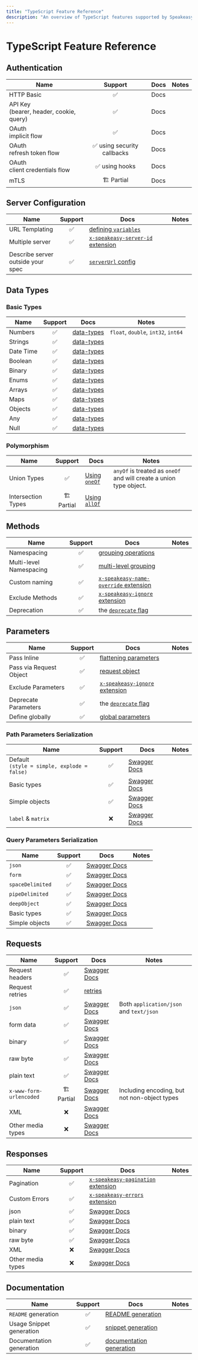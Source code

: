 ```yaml
---
title: "TypeScript Feature Reference"
description: "An overview of TypeScript features supported by Speakeasy for SDK generation from an OpenAPI / Swagger spec."
---
```


# TypeScript Feature Reference

## Authentication

|    Name    | Support |  Docs  |   Notes |
|------------|:---:|------------------|---------|
| HTTP Basic |   ✅    |     Docs         |         |
| API Key <br /> (bearer, header, cookie, query) |   ✅    |     Docs         |         |
| OAuth <br /> implicit flow |   ✅    |     Docs         |         |
| OAuth <br /> refresh token flow |   ✅ using security callbacks    |     Docs         |         |
| OAuth <br /> client credentials flow |   ✅ using hooks    |     Docs         |         |
| mTLS |   🏗️ Partial    |     Docs         |         |

## Server Configuration

|       Name     | Support |  Docs  |   Notes |
|----------------|:-------:|--------------|--------|
| URL Templating |    ✅    | [defining `variables`](/docs/customize-sdks/servers#use-templated-urls) |  |
| Multiple server|    ✅    | [`x-speakeasy-server-id` extension](/docs/customize-sdks/servers#declare-multiple-servers) |  |
| Describe server <br /> outside your spec  | ✅    | [`serverUrl` config](/docs/customize-sdks/servers#declare-base-server-url) |  |

## Data Types

### Basic Types

| Name | Support |  Docs  |   Notes |
|------|:-------:|--------------|--------|
| Numbers |    ✅    | [data-types](https://swagger.io/docs/specification/data-models/data-types/#numbers) | `float`, `double`, `int32`, `int64` |
| Strings |    ✅    | [data-types](https://swagger.io/docs/specification/data-models/data-types/#strings) |  |
| Date Time |    ✅    | [data-types](https://swagger.io/docs/specification/data-models/data-types/#date-time) |  |
| Boolean |    ✅    | [data-types](https://swagger.io/docs/specification/data-models/data-types/#booleans) |  |
| Binary |    ✅    | [data-types](https://swagger.io/docs/specification/data-models/data-types/#binary) |  |
| Enums |    ✅    | [data-types](https://swagger.io/docs/specification/data-models/data-types/#enumerations) |  |
| Arrays |    ✅    | [data-types](https://swagger.io/docs/specification/data-models/data-types/#arrays) |  |
| Maps |    ✅    | [data-types](https://swagger.io/docs/specification/data-models/data-types/#maps) |  |
| Objects |    ✅    | [data-types](https://swagger.io/docs/specification/data-models/data-types/#objects) |  |
| Any |    ✅    | [data-types](https://swagger.io/docs/specification/data-models/data-types/#any) |  |
| Null |    ✅    | [data-types](https://swagger.io/docs/specification/data-models/data-types/#nil) |  |

### Polymorphism

| Name | Support |  Docs  |   Notes |
|------|:-------:|--------------|--------|
| Union Types |    ✅    | [Using `oneOf`](https://swagger.io/docs/specification/data-models/oneof-anyof-allof-not/#oneof) | `anyOf` is treated as `oneOf` and will create a union type object. |
| Intersection Types |   🏗️ Partial     | [Using `allOf`](https://swagger.io/docs/specification/data-models/oneof-anyof-allof-not/#allof) |  |


## Methods

|     Name    | Support |  Docs  |   Notes |
|-------------|:-------:|--------------|--------|
| Namespacing |    ✅    | [grouping operations](/docs/customize-sdks/namespaces) |  |
| Multi-level Namespacing |    ✅    | [multi-level grouping](/docs/customize-sdks/namespaces#define-multi-level-namespaces) |  |
| Custom naming|    ✅    | [`x-speakeasy-name-override` extension](/docs/customize-sdks/methods#change-method-names) |  |
| Exclude Methods |    ✅    | [`x-speakeasy-ignore` extension](/docs/customize-sdks/methods#exclude-methods-from-sdk) |  |
| Deprecation |    ✅    | the [`deprecate` flag](/docs/customize-sdks/methods#deprecate-methods) |  |

## Parameters

|     Name    | Support |  Docs  |   Notes |
|-------------|:-------:|--------------|--------|
| Pass Inline |    ✅    | [flattening parameters](/docs/customize-sdks/methods#configuring-method-signatures) |  |
| Pass via Request Object |    ✅    | [request object](/docs/customize-sdks/methods#configuring-method-signatures) |  |
| Exclude Parameters |    ✅    | [`x-speakeasy-ignore` extension](/docs/customize-sdks/methods#exclude-parameters-from-signatures) |  |
| Deprecate Parameters |    ✅    | the [`deprecate` flag](/docs/customize-sdks/deprecations#deprecate-parameters) |  |
| Define globally |    ✅    | [global parameters](/docs/customize-sdks/globals) |  |

### Path Parameters Serialization

|     Name    | Support |  Docs  |   Notes |
|-------------|:-------:|--------------|--------|
| Default <br /> `(style = simple, explode = false)` |    ✅    | [Swagger Docs](https://swagger.io/docs/specification/serialization/#path/) |  |
| Basic types |    ✅    | [Swagger Docs](https://swagger.io/docs/specification/serialization/#path/) |  |
| Simple objects |    ✅    | [Swagger Docs](https://swagger.io/docs/specification/serialization/#path/) |  |
| `label` & `matrix` |    ❌    | [Swagger Docs](https://swagger.io/docs/specification/serialization/#path/) |  |

### Query Parameters Serialization

|     Name    | Support |  Docs  |   Notes |
|-------------|:-------:|--------------|--------|
| `json` |    ✅    | [Swagger Docs](https://swagger.io/docs/specification/serialization/#query/) |  |
| `form` |    ✅    | [Swagger Docs](https://swagger.io/docs/specification/serialization/#query/) |  |
| `spaceDelimited` |    ✅    | [Swagger Docs](https://swagger.io/docs/specification/serialization/#query/) |  |
| `pipeDelimited` |    ✅    | [Swagger Docs](https://swagger.io/docs/specification/serialization/#query/) |  |
| `deepObject` |    ✅    | [Swagger Docs](https://swagger.io/docs/specification/serialization/#query/) |  |
| Basic types |    ✅    | [Swagger Docs](https://swagger.io/docs/specification/serialization/#query/) |  |
| Simple objects |    ✅    | [Swagger Docs](https://swagger.io/docs/specification/serialization/#query/) |  |

## Requests

|     Name    | Support |  Docs  |   Notes |
|-------------|:-------:|--------------|--------|
| Request headers |    ✅    | [Swagger Docs](https://swagger.io/docs/specification/serialization/#header/) |  |
| Request retries |    ✅    | [retries](/docs/customize-sdks/retries) |  |
| `json` |    ✅    | [Swagger Docs](https://swagger.io/docs/specification/serialization/#request-body/) | Both `application/json` and `text/json`  |
| form data |    ✅    | [Swagger Docs](https://swagger.io/docs/specification/serialization/#request-body/) |  |
| binary |    ✅    | [Swagger Docs](https://swagger.io/docs/specification/serialization/#request-body/) |  |
| raw byte |    ✅    | [Swagger Docs](https://swagger.io/docs/specification/serialization/#request-body/) |  |
| plain text |    ✅    | [Swagger Docs](https://swagger.io/docs/specification/serialization/#request-body/) |  |
| `x-www-form-urlencoded` |    🏗️ Partial    | [Swagger Docs](https://swagger.io/docs/specification/serialization/#request-body/) | Including encoding, but not non-object types |
| XML |    ❌    | [Swagger Docs](https://swagger.io/docs/specification/serialization/#request-body/) |  |
| Other media types |    ❌    | [Swagger Docs](https://swagger.io/docs/specification/serialization/#request-body/) |  |

## Responses

|     Name    | Support |  Docs  |   Notes |
|-------------|:-------:|--------------|--------|
| Pagination |    ✅    | [`x-speakeasy-pagination` extension](/docs/customize-sdks/pagination) |  |
| Custom Errors |    ✅    | [`x-speakeasy-errors` extension](/docs/customize-sdks/errors) |  |
| json |    ✅    | [Swagger Docs](https://swagger.io/docs/specification/serialization/#response/) |  |
| plain text |    ✅    | [Swagger Docs](https://swagger.io/docs/specification/serialization/#response/) |  |
| binary |    ✅    | [Swagger Docs](https://swagger.io/docs/specification/serialization/#response/) |  |
| raw byte |    ✅    | [Swagger Docs](https://swagger.io/docs/specification/serialization/#response/) |  |
| XML |    ❌    | [Swagger Docs](https://swagger.io/docs/specification/serialization/#response/) |  |
| Other media types   |    ❌    | [Swagger Docs](https://swagger.io/docs/specification/serialization/#response/) |  |

## Documentation

|     Name    | Support |  Docs  |   Notes |
|-------------|:-------:|--------------|--------|
|  `README` generation |    ✅    | [README generation](/docs/customize-sdks/sdk-docs) |  |
|  Usage Snippet generation |    ✅    | [snippet generation](/docs/customize-sdks/sdk-docs#usage-examples) |  |
|  Documentation generation |    ✅    | [documentation generation](/docs/customize-sdks/sdk-docs) |  |
